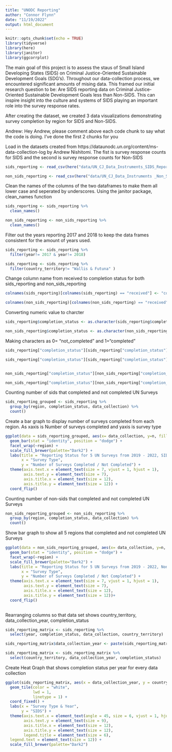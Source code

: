 ```yaml
---
title: "UNODC Reporting"
author: "Connor Flynn"
date: "11/19/2022"
output: html_document
---
```


```r
knitr::opts_chunk$set(echo = TRUE)
library(tidyverse)
library(here)
library(janitor)
library(ggcorrplot)
```

The main goal of this project is to assess the staus of Small Island Developing States (SIDS) on Criminal Justice-Oriented Sustainable Development Goals (SDG's). Throughout our data-collection process, we encountered significant amounts of mising data. This framed our initial research question to be: Are SIDS reporting data on Criminal Justice-Oriented Sustainable Development Goals less than Non-SIDS. This can inspire insight into the culture and systems of SIDS playing an important role into the survey response rates.

After creating the dataset, we created 3 data visualizations demonstrating survey completion by region for SIDS and Non-SIDS. 



Andrew: Hey Andrew, please comment above each code chunk to say what the code is doing. I've done the first 2 chunks for you


Load in the datasets created from https://dataunodc.un.org/content/ms-data-collection-log by Andrew Nishitomi. The fist is survey response counts for SIDS and the second is survey response counts for Non-SIDS

```r
sids_reporting <- read_csv(here("data/UN_CJ_Data_Instruments_SIDS_Reporting.csv"))

non_sids_reporting <- read_csv(here("data/UN_CJ_Data_Instruments _Non_SIDS_Reporting.csv"))

```


Clean the names of the columns of the two dataframes to make them all lower case and seperated by underscores. Using the janitor package, clean_names function
```r
sids_reporting <- sids_reporting %>% 
  clean_names()

non_sids_reporting <- non_sids_reporting %>% 
  clean_names()

```


Filter out the years reporting 2017 and 2018 to keep the data frames consistent for the amount of years used.
```r
sids_reporting <- sids_reporting %>% 
  filter(year!= 2017 & year!= 2018)

sids_reporting <- sids_reporting %>% 
  filter(country_territory!= "Wallis & Futuna" )

```

Change column name from received to completion status for both sids_reporting and non_sids_reporting
```r

colnames(sids_reporting)[colnames(sids_reporting) == "received"] <- "completion_status"

colnames(non_sids_reporting)[colnames(non_sids_reporting) == "received"] <- "completion_status"
```


Converting numeric value to charcter
```r

sids_reporting$completion_status <- as.character(sids_reporting$completion_status)

non_sids_reporting$completion_status <- as.character(non_sids_reporting$completion_status)

```

Making characters as 0= "not_completed" and 1="completed"
```r

sids_reporting["completion_status"][sids_reporting["completion_status"] == "0"] <- "not_completed"

sids_reporting["completion_status"][sids_reporting["completion_status"] == "1"] <- "completed"


non_sids_reporting["completion_status"][non_sids_reporting["completion_status"] == "0"] <- "not_completed"

non_sids_reporting["completion_status"][non_sids_reporting["completion_status"] == "1"] <- "completed"
```


Counting number of sids that completed and not completed UN Surveys
```r
sids_reporting_grouped <- sids_reporting %>% 
  group_by(region, completion_status, data_collection) %>% 
  count()
```

Create a bar graph to display number of surveys completed from each region. As xaxis is Number of surveys completed and yaxis is survey type
```r
ggplot(data = sids_reporting_grouped, aes(x= data_collection, y=n, fill=completion_status)) +
  geom_bar(stat = "identity", position = "dodge") +
  facet_wrap(~region) +
  scale_fill_brewer(palette="Dark2") +
  labs(title = "Reporting Status for 5 UN Surveys from 2019 - 2022, SIDS",
       x = "Survey Type",
       y = "Number of Surveys Completed / Not Completed") +
  theme(axis.text.x = element_text(size = 7, vjust = 1, hjust = 1),
        axis.text.y = element_text(size = 7),
        axis.title.x = element_text(size = 12),
        axis.title.y = element_text(size = 12)) +
  coord_flip()
```

Counting number of non-sids that completed and not completed UN Surveys
```r
non_sids_reporting_grouped <- non_sids_reporting %>% 
  group_by(region, completion_status, data_collection) %>% 
  count()
```

Show bar graph to show all 5 regions that completed and not completed UN Surveys
```r
ggplot(data = non_sids_reporting_grouped, aes(x= data_collection, y=n, fill=completion_status)) +
  geom_bar(stat = "identity", position = "dodge") +
  facet_wrap(~region) +
  scale_fill_brewer(palette="Dark2") +
  labs(title = "Reporting Status for 5 UN Surveys from 2019 - 2022, Non-SIDS",
       x = "Survey Type",
       y = "Number of Surveys Completed / Not Completed") +
  theme(axis.text.x = element_text(size = 7, vjust = 1, hjust = 1),
        axis.text.y = element_text(size = 7),
        axis.title.x = element_text(size = 12),
        axis.title.y = element_text(size = 12))+
  coord_flip()
  
```
Rearranging columns so that data set shows country_territory, data_collection_year, completion_status
```r
sids_reporting_matrix <- sids_reporting %>% 
  select(year, completion_status, data_collection, country_territory)

sids_reporting_matrix$data_collection_year <- paste(sids_reporting_matrix$data_collection, "_", sids_reporting_matrix$year)

sids_reporting_matrix <- sids_reporting_matrix %>% 
  select(country_territory, data_collection_year, completion_status)
```




Create Heat Graph that shows completion status per year for every data collection 
```r
ggplot(sids_reporting_matrix, aes(x = data_collection_year, y = country_territory, fill = completion_status)) +
  geom_tile(color = "white",
            lwd = 1,
            linetype = 1) +
  coord_fixed() +
  labs(x = "Survey Type & Year",
       y = "SIDS") +
  theme(axis.text.x = element_text(angle = 45, size = 6, vjust = 1, hjust = 1),
        axis.text.y = element_text(size = 9),
        axis.title.x = element_text(size = 12),
        axis.title.y = element_text(size = 12),
        legend.title = element_text(size = 6),
  legend.text = element_text(size = 12)) +
  scale_fill_brewer(palette="Dark2") 
```

